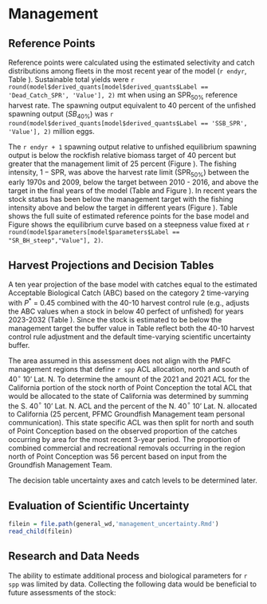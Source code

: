 # Management 

## Reference Points

Reference points were calculated using the estimated selectivity and catch distributions among fleets in the most recent year of the model (`r endyr`, Table \ref{tab:referenceES}). Sustainable total yields  were `r round(model$derived_quants[model$derived_quants$Label == 'Dead_Catch_SPR', 'Value'], 2)` mt when using an $\text{SPR}_{50\%}$ reference harvest rate. The spawning output equivalent to 40 percent of the unfished spawning output ($SB_{40\%}$) was `r round(model$derived_quants[model$derived_quants$Label == 'SSB_SPR', 'Value'], 2)` million eggs. 

The `r endyr + 1` spawning output relative to unfished equilibrium spawning output is below the rockfish relative biomass target of 40 percent but greater that the management limit of 25 percent (Figure \ref{fig:depl}). The fishing intensity, $1-\text{SPR}$, was above the harvest rate limit ($\text{SPR}_{50\%}$) between the early 1970s and 2009, below the target between 2010 - 2016, and above the target in the final years of the model  (Table \ref{tab:timeseries} and Figure \ref{fig:1-spr}). In recent years the stock status has been below the management target with the fishing intensity above and below the target in different years (Figure \ref{fig:phase}). Table \ref{tab:referenceES} shows the full suite of estimated reference points for the base model and Figure \ref{fig:yield} shows the equilibrium curve based on a steepness value fixed at `r round(model$parameters[model$parameters$Label == "SR_BH_steep","Value"], 2)`.



## Harvest Projections and Decision Tables

A ten year projection of the base model with catches equal to the estimated Acceptable Biological Catch (ABC) based on the category 2 time-varying with $P^*$ = 0.45 combined with the 40-10 harvest control rule (e.g., adjusts the ABC values when a stock in below 40 perfect of unfished) for years 2023-2032 (Table \ref{tab:project}). Since the stock is estimated to be below the management target the buffer value in Table \ref{tab:project} reflect both the 40-10 harvest control rule adjustment and the default time-varying scientific uncertainty buffer.

The area assumed in this assessment does not align with the PMFC management regions that define `r spp` ACL allocation, north and south of 40$^\circ$ 10' Lat. N. To determine the amount of the 2021 and 2021 ACL for the California portion of the stock north of Point Conception the total ACL that would be allocated to the state of California was determined by summing the S. 40$^\circ$ 10' Lat. N. ACL and the percent of the N. 40$^\circ$ 10' Lat. N. allocated to California (25 percent, PFMC Groundfish Management team personal communication). This state specific ACL was then split for north and south of Point Conception based on the observed proportion of the catches occurring by area for the most recent 3-year period. The proportion of combined commercial and recreational removals occurring in the region north of Point Conception was 56 percent based on input from the Groundfish Management Team.    

The decision table uncertainty axes and catch levels to be determined later.


## Evaluation of Scientific Uncertainty

```r
filein = file.path(general_wd,'management_uncertainty.Rmd')
read_child(filein)
```

## Research and Data Needs

The ability to estimate additional process and biological parameters for `r spp` was limited by data. Collecting the following data would be beneficial to future assessments of the stock:

\begin{itemize}

	\item Both the recreational and commercial length data indicated that selection of `r spp` occurs at sizes that were below the length at 50 percent maturity assumed in the base model. Developing area specific estimates of the length- or age-at-maturity of `r spp` in California waters north of Point Conception would provide additional understanding of the potential impact of size selectivity by each fleet.

	\item Length samples could not be divided between live verus dead `r spp` within the commercial fishery. This was due to issues with the California data in PacFIN. The ability to examine sample sizes and lengths from each type of landing would allow for future assessments to better account for the range of commercial fishing behavior.

\end{itemize}